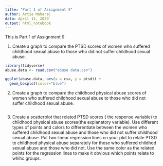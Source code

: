 ---
title: "Part 1 of Assignment 9"
author: Artie Maharaj
data: April 14, 2020
output: html_notebook
---

This is Part 1 of Assignment 9

1. Create a graph to compare the PTSD scores of women who suffered childhood sexual abuse to those who did not suffer childhood sexual abuse. 

```{r}
library(tidyverse)
abuse.data <- read.csv("abuse data.csv")

ggplot(abuse.data, aes(x = csa, y = ptsd)) +
  geom_boxplot(color="blue")
```


2. Create a graph to compare the childhood physical abuse scores of women who suffered childhood sexual abuse to those who did not suffer childhood sexual abuse. 

```{r}

```

3. Create a scatterplot that related PTSD scores ( the response variable) to childhood physical abuse scores(the explanatory variable). Use different types of points and colors to differentiate between the women who suffered childhood sexual abuse and those who did not suffer childhood sexual abuse. Put two linear regression lines on your plot to relate PTSD to childhood physical abuse separately for those who suffered childhod sexual abuse and those who did not. Use the same color as the related points for the regression lines to make it obvious which points relate to whihc groups. 

```{r}

```

